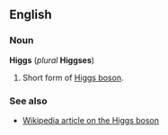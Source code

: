 ==English==
===Noun===
'''Higgs''' (''plural'' '''Higgses''')

# Short form of [[Higgs boson]].

===See also===
*[[w:Higgs_boson|Wikipedia article on the Higgs boson]]